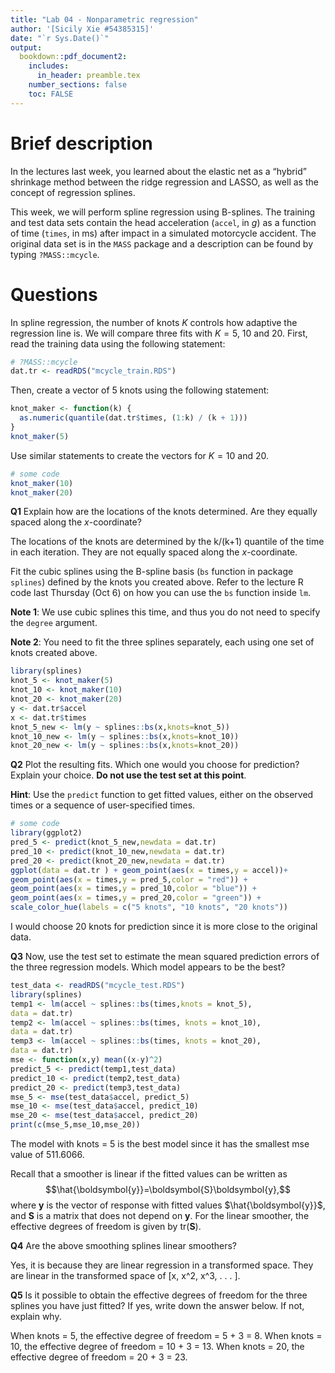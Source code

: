 ```yaml
---
title: "Lab 04 - Nonparametric regression"
author: '[Sicily Xie #54385315]'
date: "`r Sys.Date()`"
output: 
  bookdown::pdf_document2:
    includes:
      in_header: preamble.tex
    number_sections: false
    toc: FALSE
---
```


# Brief description


In the lectures last week, you learned about the elastic net as a
"hybrid" shrinkage method between the ridge regression and LASSO, as
well as the concept of regression splines.

This week, we will perform spline regression using B-splines. The
training and test data sets contain the head acceleration
(`accel`, in *g*) as a function of time (`times`, in ms) after impact in
a simulated motorcycle accident. The original data set is in the `MASS`
package and a description can be found by typing `?MASS::mcycle`.

Questions
=========

In spline regression, the number of knots $K$ controls how adaptive the
regression line is. We will compare three fits with $K=5$, 10 and 20.
First, read the training data using the following statement:

```r
# ?MASS::mcycle
dat.tr <- readRDS("mcycle_train.RDS")
```

Then, create a vector of 5 knots using the following statement:

```r
knot_maker <- function(k) {
  as.numeric(quantile(dat.tr$times, (1:k) / (k + 1)))
}
knot_maker(5)
```
Use similar statements to create the vectors for $K=10$ and 20.

::: {.solbox data-latex=""}
```r
# some code
knot_maker(10)
knot_maker(20)

```
:::

**Q1** 
Explain how are the locations of the knots determined.
Are they equally spaced along the *x*-coordinate?

::: {.solbox data-latex=""}
The locations of the knots are determined by the k/(k+1) quantile of the time in each iteration.
They are not equally spaced along the *x*-coordinate.

:::

Fit the cubic splines using the B-spline basis (`bs` function in package
`splines`) defined by the knots you created above. Refer to the lecture
R code last Thursday (Oct 6) on how you can use the `bs` function inside
`lm`.

**Note 1**: We use cubic splines this time, and thus you do not need to
specify the `degree` argument.

**Note 2**: You need to fit the three splines separately, each using one
set of knots created above.

::: {.solbox data-latex=""}
```r
library(splines)
knot_5 <- knot_maker(5)
knot_10 <- knot_maker(10)
knot_20 <- knot_maker(20)
y <- dat.tr$accel
x <- dat.tr$times
knot_5_new <- lm(y ~ splines::bs(x,knots=knot_5))
knot_10_new <- lm(y ~ splines::bs(x,knots=knot_10))
knot_20_new <- lm(y ~ splines::bs(x,knots=knot_20))
```
:::

**Q2** Plot the resulting fits. Which one would you choose for
prediction? Explain your choice. **Do not use the test set at this
point**.

**Hint**: Use the `predict` function to get fitted values, either on
the observed times or a sequence of user-specified times.

::: {.solbox data-latex=""}
```r
# some code
library(ggplot2)
pred_5 <- predict(knot_5_new,newdata = dat.tr)
pred_10 <- predict(knot_10_new,newdata = dat.tr)
pred_20 <- predict(knot_20_new,newdata = dat.tr)
ggplot(data = dat.tr ) + geom_point(aes(x = times,y = accel))+
geom_point(aes(x = times,y = pred_5,color = "red")) +
geom_point(aes(x = times,y = pred_10,color = "blue")) +
geom_point(aes(x = times,y = pred_20,color = "green")) +
scale_color_hue(labels = c("5 knots", "10 knots", "20 knots"))
```
I would choose 20 knots for prediction since it is more close to the original data.

:::

**Q3** Now, use the test set to estimate the mean squared
prediction errors of the three regression models. Which model
appears to be the best?

::: {.solbox data-latex=""}
```r
test_data <- readRDS("mcycle_test.RDS")
library(splines)
temp1 <- lm(accel ~ splines::bs(times,knots = knot_5),
data = dat.tr)
temp2 <- lm(accel ~ splines::bs(times, knots = knot_10),
data = dat.tr)
temp3 <- lm(accel ~ splines::bs(times, knots = knot_20),
data = dat.tr)
mse <- function(x,y) mean((x-y)^2)
predict_5 <- predict(temp1,test_data)
predict_10 <- predict(temp2,test_data)
predict_20 <- predict(temp3,test_data)
mse_5 <- mse(test_data$accel, predict_5)
mse_10 <- mse(test_data$accel, predict_10)
mse_20 <- mse(test_data$accel, predict_20)
print(c(mse_5,mse_10,mse_20))
```
The model with knots = 5 is the best model since it has the smallest mse value
of 511.6066.

:::

Recall that a smoother is linear if the fitted values can be written as
$$\hat{\boldsymbol{y}}=\boldsymbol{S}\boldsymbol{y},$$
where $\boldsymbol{y}$ is the vector of response with fitted values
$\hat{\boldsymbol{y}}$, and $\boldsymbol{S}$ is a matrix that does not
depend on $\boldsymbol{y}$. For the linear smoother, the effective degrees of freedom is given by $\mbox{tr}(\boldsymbol{S})$.

**Q4** Are the above smoothing splines linear smoothers?

::: {.solbox data-latex=""}
Yes, it is because they are linear regression in a transformed space.
They are linear in the transformed space of [x, x^2, x^3, . . . ].

:::


**Q5** Is it possible to obtain the effective degrees of
freedom for the three splines you have just fitted? If yes, write
down the answer below. If not, explain why.

::: {.solbox data-latex=""}
When knots = 5, the effective degree of freedom = 5 + 3 = 8. 
When knots = 10, the effective degree of freedom = 10 + 3 = 13. 
When knots = 20, the effective degree of freedom = 20 + 3 = 23.
:::
